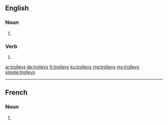 ==English==

===Noun===
{{head|en|noun plural form}}

# {{plural of|trolley|lang=en}}

===Verb===
{{head|en|verb form}}

# {{en-third-person singular of|trolley}}

[[ar:trolleys]]
[[de:trolleys]]
[[fr:trolleys]]
[[ku:trolleys]]
[[mg:trolleys]]
[[my:trolleys]]
[[simple:trolleys]]

----
==French==

===Noun===
{{head|fr|noun plural form|g=m}}

# {{plural of|trolley|lang=fr}}
{{rfc-auto}}
